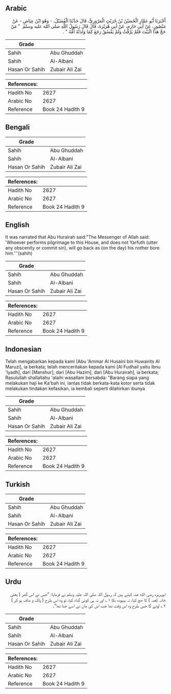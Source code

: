 ## Arabic


<div dir="rtl" lang="ar" style={{fontSize:'larger',backgroundColor:'#f8f9fa',padding:20}}>
أَخْبَرَنَا أَبُو عَمَّارٍ الْحُسَيْنُ بْنُ حُرَيْثٍ الْمَرْوَزِيُّ، قَالَ حَدَّثَنَا الْفُضَيْلُ، - وَهُوَ ابْنُ عِيَاضٍ - عَنْ مَنْصُورٍ، عَنْ أَبِي حَازِمٍ، عَنْ أَبِي هُرَيْرَةَ، قَالَ قَالَ رَسُولُ اللَّهِ صلى الله عليه وسلم ‏ "‏ مَنْ حَجَّ هَذَا الْبَيْتَ فَلَمْ يَرْفُثْ وَلَمْ يَفْسُقْ رَجَعَ كَمَا وَلَدَتْهُ أُمُّهُ ‏"‏ ‏.‏
</div>
<div style={{backgroundColor:'#f8f9fa',padding:20, marginBottom: 10}}><table> <thead> <tr> <th>Grade</th> <th></th> </tr> </thead> <tbody> <tr><td>Sahih</td><td>Abu Ghuddah</td></tr><tr><td>Sahih</td><td>Al-Albani</td></tr><tr><td>Hasan Or Sahih</td><td>Zubair Ali Zai</td></tr></tbody></table><table> <thead> <tr> <th>References:</th> <th></th> </tr> </thead> <tbody><tr><td>Hadith No</td><td>2627</td></tr><tr><td>Arabic No</td><td>2627</td></tr><tr><td>Reference</td><td>Book 24 Hadith 9</td></tr></tbody></table></div>

## Bengali


<div dir="ltr" lang="bn" style={{fontSize:'larger',backgroundColor:'#f8f9fa',padding:20}}>

</div>
<div style={{backgroundColor:'#f8f9fa',padding:20, marginBottom: 10}}><table> <thead> <tr> <th>Grade</th> <th></th> </tr> </thead> <tbody> <tr><td>Sahih</td><td>Abu Ghuddah</td></tr><tr><td>Sahih</td><td>Al-Albani</td></tr><tr><td>Hasan Or Sahih</td><td>Zubair Ali Zai</td></tr></tbody></table><table> <thead> <tr> <th>References:</th> <th></th> </tr> </thead> <tbody><tr><td>Hadith No</td><td>2627</td></tr><tr><td>Arabic No</td><td>2627</td></tr><tr><td>Reference</td><td>Book 24 Hadith 9</td></tr></tbody></table></div>

## English


<div dir="ltr" lang="en" style={{fontSize:'larger',backgroundColor:'#f8f9fa',padding:20}}>
It was narrated that Abu Hurairah said:"The Messenger of Allah said: 'Whoever performs pilgrimage to this House, and does not Yarfuth (utter any obscenity or commit sin), will go back as (on the day) his nother bore him.'''(sahih)
</div>
<div style={{backgroundColor:'#f8f9fa',padding:20, marginBottom: 10}}><table> <thead> <tr> <th>Grade</th> <th></th> </tr> </thead> <tbody> <tr><td>Sahih</td><td>Abu Ghuddah</td></tr><tr><td>Sahih</td><td>Al-Albani</td></tr><tr><td>Hasan Or Sahih</td><td>Zubair Ali Zai</td></tr></tbody></table><table> <thead> <tr> <th>References:</th> <th></th> </tr> </thead> <tbody><tr><td>Hadith No</td><td>2627</td></tr><tr><td>Arabic No</td><td>2627</td></tr><tr><td>Reference</td><td>Book 24 Hadith 9</td></tr></tbody></table></div>

## Indonesian


<div dir="ltr" lang="id" style={{fontSize:'larger',backgroundColor:'#f8f9fa',padding:20}}>
Telah mengabarkan kepada kami [Abu 'Ammar Al Husaini bin Huwairits Al Maruzi], ia berkata; telah menceritakan kepada kami [Al Fudhail yaitu Ibnu 'Iyadh], dari [Manshur], dari [Abu Hazim], dari [Abu Hurairah], ia berkata; Rasulullah shallallahu 'alaihi wasallam bersabda: "Barang siapa yang melakukan haji ke Ka'bah ini, lantas tidak berkata-kata kotor serta tidak melakukan tindakan kefasikan, ia kembali seperti dilahirkan ibunya
</div>
<div style={{backgroundColor:'#f8f9fa',padding:20, marginBottom: 10}}><table> <thead> <tr> <th>Grade</th> <th></th> </tr> </thead> <tbody> <tr><td>Sahih</td><td>Abu Ghuddah</td></tr><tr><td>Sahih</td><td>Al-Albani</td></tr><tr><td>Hasan Or Sahih</td><td>Zubair Ali Zai</td></tr></tbody></table><table> <thead> <tr> <th>References:</th> <th></th> </tr> </thead> <tbody><tr><td>Hadith No</td><td>2627</td></tr><tr><td>Arabic No</td><td>2627</td></tr><tr><td>Reference</td><td>Book 24 Hadith 9</td></tr></tbody></table></div>

## Turkish


<div dir="ltr" lang="tr" style={{fontSize:'larger',backgroundColor:'#f8f9fa',padding:20}}>

</div>
<div style={{backgroundColor:'#f8f9fa',padding:20, marginBottom: 10}}><table> <thead> <tr> <th>Grade</th> <th></th> </tr> </thead> <tbody> <tr><td>Sahih</td><td>Abu Ghuddah</td></tr><tr><td>Sahih</td><td>Al-Albani</td></tr><tr><td>Hasan Or Sahih</td><td>Zubair Ali Zai</td></tr></tbody></table><table> <thead> <tr> <th>References:</th> <th></th> </tr> </thead> <tbody><tr><td>Hadith No</td><td>2627</td></tr><tr><td>Arabic No</td><td>2627</td></tr><tr><td>Reference</td><td>Book 24 Hadith 9</td></tr></tbody></table></div>

## Urdu


<div dir="rtl" lang="ur" style={{fontSize:'larger',backgroundColor:'#f8f9fa',padding:20}}>
ابوہریرہ رضی الله عنہ کہتے ہیں کہ رسول اللہ صلی اللہ علیہ وسلم نے فرمایا: ”جس نے اس گھر ( یعنی خانہ کعبہ ) کا حج کیا، نہ بیہودہ بکا ۱؎ اور نہ ہی کوئی گناہ کیا، تو وہ اس طرح ( پاک و صاف ہو کر ) ۲؎ لوٹے گا جس طرح وہ اس وقت تھا جب اس کی ماں نے اسے جنا تھا“۔
</div>
<div style={{backgroundColor:'#f8f9fa',padding:20, marginBottom: 10}}><table> <thead> <tr> <th>Grade</th> <th></th> </tr> </thead> <tbody> <tr><td>Sahih</td><td>Abu Ghuddah</td></tr><tr><td>Sahih</td><td>Al-Albani</td></tr><tr><td>Hasan Or Sahih</td><td>Zubair Ali Zai</td></tr></tbody></table><table> <thead> <tr> <th>References:</th> <th></th> </tr> </thead> <tbody><tr><td>Hadith No</td><td>2627</td></tr><tr><td>Arabic No</td><td>2627</td></tr><tr><td>Reference</td><td>Book 24 Hadith 9</td></tr></tbody></table></div>